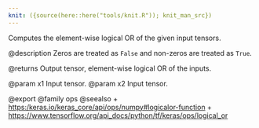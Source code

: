 ```yaml
---
knit: ({source(here::here("tools/knit.R")); knit_man_src})
---
```

Computes the element-wise logical OR of the given input tensors.

@description
Zeros are treated as `False` and non-zeros are treated as `True`.

@returns
    Output tensor, element-wise logical OR of the inputs.

@param x1 Input tensor.
@param x2 Input tensor.

@export
@family ops
@seealso
+ <https:/keras.io/keras_core/api/ops/numpy#logicalor-function>
+ <https://www.tensorflow.org/api_docs/python/tf/keras/ops/logical_or>
